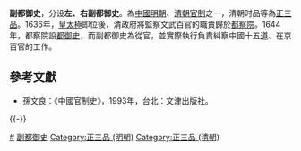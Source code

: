 '''副都御史'''，分设'''左、右副都御史'''。為[[中國|中國]][[明朝|明朝]]、[[清朝|清朝]][[官制|官制]]之一，清朝时品等為[[正三品|正三品]]。1636年，[[皇太極|皇太極]]即位後，清政府將監察文武百官的職責歸於[[都察院|都察院]]。1644年，都察院設[[都御史|都御史]]，而副都御史為從官，並實際執行負責糾察中國十五[[道|道]]、在京百官的工作。

== 參考文獻 ==
* 孫文良：《中國官制史》，1993年，台北：文津出版社。

{{-}}
{{明朝中央官制}}
{{清朝中央官制}}

[[Category:御史|#]]
[[Category:副都御史|]]
[[Category:正三品_(明朝)|Category:正三品 (明朝)]]
[[Category:正三品_(清朝)|Category:正三品 (清朝)]]